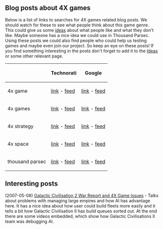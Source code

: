== Blog posts about 4X games ==

Below is a list of links to searches for 4X games related blog posts. We should watch for these to see what people think about this game genre. This could give us some [[Ideas|ideas]] about what people like and what they don't like. Maybe someone has a nice idea we could use in Thousand Parsec. Using these posts we could also find people who could help us testing games and maybe even join our project. So keep an eye on these posts! If you find something interesting in the posts don't forget to add it to the [[Ideas]] or some other relevant page.

{| border="1"
|-
! !! Technorati !! Google
|-
! 4x game
| [http://technorati.com/search/%224x+game%22 link] - [http://feeds.technorati.com/search/%224x+game%22 feed] || [http://blogsearch.google.com/blogsearch?hl=en&q=%224x+game%22&ie=UTF-8&scoring=d link] - [http://blogsearch.google.com/blogsearch_feeds?hl=en&scoring=d&q=%224x+game%22&ie=utf-8&num=10&output=atom feed]
|-
! 4x games
| [http://technorati.com/search/%224x+games%22 link] - [http://feeds.technorati.com/search/%224x+games%22 feed] || [http://blogsearch.google.com/blogsearch?hl=en&q=%224x+games%22&ie=UTF-8&scoring=d link] - [http://blogsearch.google.com/blogsearch_feeds?hl=en&scoring=d&q=%224x+games%22&ie=utf-8&num=10&output=atom feed]
|-
! 4x strategy
| [http://technorati.com/search/%224x+strategy%22 link] - [http://feeds.technorati.com/search/%224x+strategy%22 feed] || [http://blogsearch.google.com/blogsearch?hl=en&q=%224x+strategy%22&ie=UTF-8&scoring=d link] - [http://blogsearch.google.com/blogsearch_feeds?hl=en&scoring=d&q=%224x+strategy%22&ie=utf-8&num=10&output=atom feed]
|-
! 4x space
| [http://technorati.com/search/%224x+space%22 link] - [http://feeds.technorati.com/search/%224x+space%22 feed] || [http://blogsearch.google.com/blogsearch?hl=en&q=%224x+space%22&ie=UTF-8&scoring=d link] - [http://blogsearch.google.com/blogsearch_feeds?hl=en&scoring=d&q=%224x+space%22&ie=utf-8&num=10&output=atom feed]
|-
! thousand parsec
| [http://technorati.com/search/%22thousand+parsec%22 link] - [http://feeds.technorati.com/search/%22thousand+parsec%22 feed] || [http://blogsearch.google.com/blogsearch?hl=en&q=%22thousand+parsec%22&ie=UTF-8&scoring=d link] - [http://blogsearch.google.com/blogsearch_feeds?hl=en&scoring=d&q=%22thousand+parsec%22&ie=utf-8&num=10&output=atom feed]
|}

== Interesting posts ==

(2007-05-08) [http://selfdeprecatingjournalism.blogspot.com/2007/05/galactic-civilisation-2-war-report-and.html Galactic Civilisation 2 War Report and 4X Game Issues] - Talks about problems with managing large empires and how AI has advantage here. It has a nice idea about how user could build fleets more easily and it tells a bit how Galactic Civilisation II has build queues sorted out. At the end there are some videos embedded, which show how Galactic Civilisations II team was debugging AI.